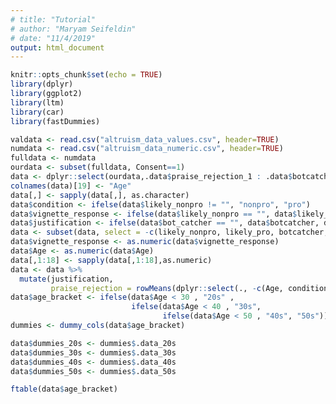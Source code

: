 ```yaml
---
# title: "Tutorial"
# author: "Maryam Seifeldin"
# date: "11/4/2019"
output: html_document
---
```


```r
knitr::opts_chunk$set(echo = TRUE)
library(dplyr)
library(ggplot2)
library(ltm)
library(car)
library(fastDummies)

valdata <- read.csv("altruism_data_values.csv", header=TRUE)
numdata <- read.csv("altruism_data_numeric.csv", header=TRUE)
fulldata <- numdata
ourdata <- subset(fulldata, Consent==1)
data <- dplyr::select(ourdata,.data$praise_rejection_1 : .data$botcatcher)
colnames(data)[19] <- "Age"
data[,] <- sapply(data[,], as.character)
data$condition <- ifelse(data$likely_nonpro != "", "nonpro", "pro")
data$vignette_response <- ifelse(data$likely_nonpro == "", data$likely_pro, data$likely_nonpro)
data$justification <- ifelse(data$bot_catcher == "", data$botcatcher, data$bot_catcher)
data <- subset(data, select = -c(likely_nonpro, likely_pro, botcatcher, bot_catcher))
data$vignette_response <- as.numeric(data$vignette_response)
data$Age <- as.numeric(data$Age)
data[,1:18] <- sapply(data[,1:18],as.numeric)
data <- data %>%
  mutate(justification,
         praise_rejection = rowMeans(dplyr::select(., -c(Age, condition, vignette_response, justification)),na.rm = TRUE))
data$age_bracket <- ifelse(data$Age < 30 , "20s" , 
                           ifelse(data$Age < 40 , "30s", 
                                  ifelse(data$Age < 50 , "40s", "50s")))
dummies <- dummy_cols(data$age_bracket)

data$dummies_20s <- dummies$.data_20s
data$dummies_30s <- dummies$.data_30s
data$dummies_40s <- dummies$.data_40s
data$dummies_50s <- dummies$.data_50s
```
```r
ftable(data$age_bracket)
```
